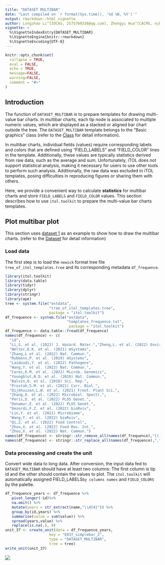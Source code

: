```yaml
---
title: "DATASET MULTIBAR"
date: "Last compiled on `r format(Sys.time(), '%d %B, %Y')`"
output: rmarkdown::html_vignette
author: Longzhao Li^[IOCAS, 2575760336@qq.com], Zhongyi Hua^[CACMS, njbxhzy@hotmail.com], Tong Zhou^[IOCAS, tongzhou2017@gmail.com]
vignette: >
  %\VignetteIndexEntry{DATASET_MULTIBAR}
  %\VignetteEngine{knitr::rmarkdown}
  %\VignetteEncoding{UTF-8}
---
```


```r
knitr::opts_chunk$set(
  collapse = TRUE,
  eval = FALSE,
  echo = TRUE,
  message=FALSE,
  warning=FALSE,
  comment = "#>"
)
```

## Introduction
The function of `DATASET_MULTIBAR` is to prepare templates for drawing multi-value bar charts. In multibar charts, each tip node is associated to multiple numeric values, which are displayed as a stacked or aligned bar chart outside the tree. The `DATASET_MULTIBAR` template belongs to the "Basic graphics" class (refer to the [Class]() for detail information).

In multibar charts, individual fields (values) require corresponding labels and colors that are defined using "FIELD_LABELS" and "FIELD_COLOR" lines in the template. Additionally, these values are typically statistics derived from raw data, such as the average and sum. Unfortunately, iTOL does not support statistical analysis, making it necessary for users to use other tools to perform such analysis. Additionally, the raw data was excluded in iTOL templates, posing difficulties in reproducing figures or sharing them with others.

Here, we provide a convenient way to calculate **statistics** for multibar charts and store `FIELD_LABELS` and `FIELD_COLOR` values. This section describes how to use `itol.toolkit` to prepare the multi-value bar charts templates.

## Plot multibar plot
This section uses [dataset 1](https://github.com/TongZhou2017/itol.toolkit/tree/master/inst/extdata/dataset1) as an example to show how to draw the multibar charts. (refer to the  [Dataset](https://tongzhou2017.github.io/itol.toolkit/articles/Datasets.html) for detail information)

### Load data
The first step is to load the `newick` format tree file `tree_of_itol_templates.tree` and its corresponding metadata `df_frequence`. 
```r
library(itol.toolkit)
library(data.table)
library(tidyr)
library(dplyr)
library(stringr)
library(ape)
tree <- system.file("extdata",
                    "tree_of_itol_templates.tree",
                    package = "itol.toolkit")
df_frequence <- system.file("extdata",
                            "templates_frequence.txt",
                             package = "itol.toolkit")
df_frequence <- data.table::fread(df_frequence)
names(df_frequence) <- c(
  "id",
  "Li,S. et al. (2022) J. Hazard. Mater.","Zheng,L. et al. (2022) Environ. Pollut.",
  "Welter,D.K. et al. (2021) mSystems",
  "Zhang,L et al. (2022) Nat. Commun.",
  "Rubbens,P. et al. (2019) mSystems",
  "Laidoudi,Y. et al. (2022) Pathogens",
  "Wang,Y. et al. (2022) Nat. Commun.",
  "Ceres,K.M. et al. (2022) Microb. Genomics",
  "Youngblut,N.D. et al. (2019) Nat. Commun.",
  "Balvín,O. et al. (2018) Sci. Rep.",
  "Prostak,S.M. et al. (2021) Curr. Biol.",
  "Dijkhuizen,L.W. et al. (2021) Front. Plant Sci.",
  "Zhang,X. et al. (2022) Microbiol. Spectr.",
  "Peris,D. et al. (2022) PLOS Genet.",
  "Denamur,E. et al. (2022) PLOS Genet.",
  "Dezordi,F.Z. et al. (2022) bioRxiv",
  "Lin,Y. et al. (2021) Microbiome",
  "Wang,Y. et al. (2022) bioRxiv",
  "Qi,Z. et al. (2022) Food Control",
  "Zhou,X. et al. (2022) Food Res. Int.",
  "Zhou,X. et al. (2022) Nat. Commun.")
names(df_frequence) <- stringr::str_remove_all(names(df_frequence),"[()]")
names(df_frequence) <- stringr::str_replace_all(names(df_frequence),",","-")
```
### Data processing and create the unit
Convert wide data to long data. After conversion, the input data fed to `DATASET_MULTIBAR` 
should have at least two columns: The first column is tip id and the other should contain the values to plot. The `itol.toolkit` will automatically assigned FIELD_LABELS` by columns names ` and `FIELD_COLORS` by the palette.
```r
df_frequence_years <- df_frequence %>%
   pivot_longer(-id)%>%
   na.omit() %>%
   mutate(years = str_extract(name,"\\d{4}")) %>%
   group_by(id,years) %>%
   summarise(value = sum(value)) %>%
   spread(years,value) %>%
   replace(is.na(.), 0)
unit_37 <- create_unit(data = df_frequence_years,
                    key = "E037_simplebar_2", 
                    type = "DATASET_MULTIBAR", 
                    tree = tree)
write_unit(unit_37)
```
![](images/DATASET_MULTIBAR_1.png)

